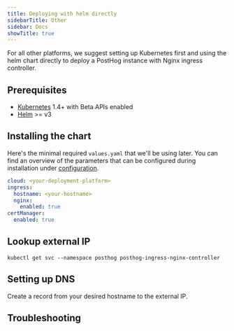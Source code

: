 ```yaml
---
title: Deploying with helm directly
sidebarTitle: Other
sidebar: Docs
showTitle: true
---
```



For all other platforms, we suggest setting up Kubernetes first and using the helm chart directly to deploy a PostHog instance with Nginx ingress controller.

## Prerequisites
- [Kubernetes](http://kubernetes.io) 1.4+ with Beta APIs enabled
- [Helm](https://helm.sh) >= v3


## Installing the chart

Here's the minimal required `values.yaml` that we'll be using later. You can find an overview of the parameters that can be configured during installation under [configuration](/docs/self-host/deploy/configuration).
```yaml
cloud: <your-deployment-platform>
ingress:
  hostname: <your-hostname>
  nginx:
    enabled: true
certManager:
  enabled: true
```

<InstallingSnippet />

## Lookup external IP

```console
kubectl get svc --namespace posthog posthog-ingress-nginx-controller
```

## Setting up DNS

Create a record from your desired hostname to the external IP.

## Troubleshooting
<TryUnsecureSnippet />

<UpgradingSnippet />
<UninstallingSnippet />
